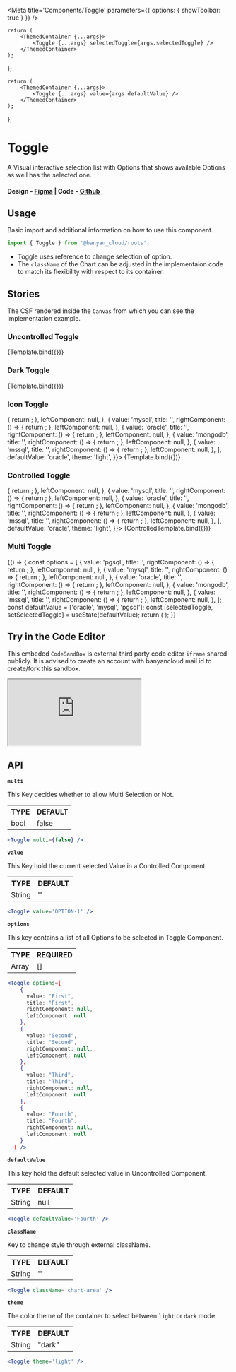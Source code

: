 
<Meta title='Components/Toggle' parameters={{ options: { showToolbar: true } }} />

	return (
		<ThemedContainer {...args}>
			<Toggle {...args} selectedToggle={args.selectedToggle} />
		</ThemedContainer>
	);
};

	return (
		<ThemedContainer {...args}>
			<Toggle {...args} value={args.defaultValue} />
		</ThemedContainer>
	);
};

# Toggle

A Visual interactive selection list with Options that shows available Options as well has the selected one.

#### Design - [Figma](https://www.figma.com/file/e9opoAtQHBo4vFd6u0Co98/Component-Library?node-id=120%3A8220) | Code - [Github](https://github.com/banyandata-cloud/roots/tree/main/components/Toggle)

## Usage

Basic import and additional information on how to use this component.

```js
import { Toggle } from '@banyan_cloud/roots';
```

-   Toggle uses reference to change selection of option.
-   The `className` of the Chart can be adjusted in the implementaion code to match its flexibility with respect to its container.

## Stories

The CSF rendered inside the `Canvas` from which you can see the implementation example.

### Uncontrolled Toggle

<Canvas>
	<Story
		name='Uncontrolled'
		args={{
			options: [
				{
					value: 'First',
					title: 'First',
					rightComponent: null,
					leftComponent: null,
				},
				{
					value: 'Second',
					title: 'Second',
					rightComponent: null,
					leftComponent: null,
				},
				{
					value: 'Third',
					title: 'Third',
					rightComponent: null,
					leftComponent: null,
				},
				{
					value: 'Fourth',
					title: 'Fourth',
					rightComponent: null,
					leftComponent: null,
				},
			],
			theme: 'light',
		}}>
		{Template.bind({})}
	</Story>
</Canvas>

### Dark Toggle

<Canvas>
	<Story
		name='Dark Toggle'
		args={{
			options: [
				{
					value: 'First',
					title: 'First',
					rightComponent: null,
					leftComponent: null,
				},
				{
					value: 'Second',
					title: 'Second',
					rightComponent: null,
					leftComponent: null,
				},
				{
					value: 'Third',
					title: 'Third',
					rightComponent: null,
					leftComponent: null,
				},
				{
					value: 'Fourth',
					title: 'Fourth',
					rightComponent: null,
					leftComponent: null,
				},
			],
			theme: 'dark',
		}}>
		{Template.bind({})}
	</Story>
</Canvas>

### Icon Toggle

<Canvas>
	<Story
		name='Icon Toggle'
		args={{
			options: [
				{
					value: 'pgsql',
					title: '',
					rightComponent: () => {
						return <TrashIcon />;
					},
					leftComponent: null,
				},
				{
					value: 'mysql',
					title: '',
					rightComponent: () => {
						return <TrashIcon />;
					},
					leftComponent: null,
				},
				{
					value: 'oracle',
					title: '',
					rightComponent: () => {
						return <TrashIcon />;
					},
					leftComponent: null,
				},
				{
					value: 'mongodb',
					title: '',
					rightComponent: () => {
						return <TrashIcon />;
					},
					leftComponent: null,
				},
				{
					value: 'mssql',
					title: '',
					rightComponent: () => {
						return <TrashIcon />;
					},
					leftComponent: null,
				},
			],
			defaultValue: 'oracle',
			theme: 'light',
		}}>
		{Template.bind({})}
	</Story>
</Canvas>

### Controlled Toggle

<Canvas>
	<Story
		name='Controlled Toggle'
		args={{
			options: [
				{
					value: 'pgsql',
					title: '',
					rightComponent: () => {
						return <TrashIcon />;
					},
					leftComponent: null,
				},
				{
					value: 'mysql',
					title: '',
					rightComponent: () => {
						return <TrashIcon />;
					},
					leftComponent: null,
				},
				{
					value: 'oracle',
					title: '',
					rightComponent: () => {
						return <TrashIcon />;
					},
					leftComponent: null,
				},
				{
					value: 'mongodb',
					title: '',
					rightComponent: () => {
						return <TrashIcon />;
					},
					leftComponent: null,
				},
				{
					value: 'mssql',
					title: '',
					rightComponent: () => {
						return <TrashIcon />;
					},
					leftComponent: null,
				},
			],
			defaultValue: 'oracle',
			theme: 'light',
		}}>
		{ControlledTemplate.bind({})}
	</Story>
</Canvas>

### Multi Toggle

<Canvas>
	<Story name='Multi Toggle'>
		{() => {
			const options = [
				{
					value: 'pgsql',
					title: '',
					rightComponent: () => {
						return <TrashIcon />;
					},
					leftComponent: null,
				},
				{
					value: 'mysql',
					title: '',
					rightComponent: () => {
						return <TrashIcon />;
					},
					leftComponent: null,
				},
				{
					value: 'oracle',
					title: '',
					rightComponent: () => {
						return <TrashIcon />;
					},
					leftComponent: null,
				},
				{
					value: 'mongodb',
					title: '',
					rightComponent: () => {
						return <TrashIcon />;
					},
					leftComponent: null,
				},
				{
					value: 'mssql',
					title: '',
					rightComponent: () => {
						return <TrashIcon />;
					},
					leftComponent: null,
				},
			];
			const defaultValue = ['oracle', 'mysql', 'pgsql'];
			const [selectedToggle, setSelectedToggle] = useState(defaultValue);
			return (
				<ThemedContainer>
					<Toggle
						options={options}
						theme='light'
						defaultValue={defaultValue}
						multi
						value={selectedToggle}
						onChange={setSelectedToggle}
					/>
				</ThemedContainer>
			);
		}}
	</Story>
</Canvas>

## Try in the Code Editor

This embeded `CodeSandBox` is external third party code editor `iframe` shared publicly. It is advised to create an account with banyancloud mail id to create/fork this sandbox.

<iframe
	src='https://codesandbox.io/s/broken-cherry-3vhh73?file=/src/App.js'
	style={{ width: '100%', height: 500 }}
	title='xenodochial-moon-5y668f'
	allow='accelerometer; ambient-light-sensor; camera; encrypted-media; geolocation; gyroscope; hid; microphone; midi; payment; usb; vr; xr-spatial-tracking'
	sandbox='allow-forms allow-modals allow-popups allow-presentation allow-same-origin allow-scripts'></iframe>

## API

**`multi`**

This Key decides whether to allow Multi Selection or Not.

<table style={{ width: '100%' }}>
	<tr>
		<th style={{ textAlign: 'left', width: '50%' }}>TYPE</th>
		<th style={{ textAlign: 'left', width: '50%' }}>DEFAULT</th>
	</tr>
	<tr>
		<td>bool</td>
		<td>false</td>
	</tr>
</table>

```jsx
<Toggle multi={false} />
```

**`value`**

This Key hold the current selected Value in a Controlled Component.

<table style={{ width: '100%' }}>
	<tr>
		<th style={{ textAlign: 'left', width: '50%' }}>TYPE</th>
		<th style={{ textAlign: 'left', width: '50%' }}>DEFAULT</th>
	</tr>
	<tr>
		<td>String</td>
		<td>''</td>
	</tr>
</table>

```jsx
<Toggle value='OPTION-1' />
```

**`options`**

This key contains a list of all Options to be selected in Toggle Component.

<table style={{ width: '100%' }}>
	<tr>
		<th style={{ textAlign: 'left', width: '50%' }}>TYPE</th>
		<th style={{ textAlign: 'left', width: '50%' }}>REQUIRED</th>
	</tr>
	<tr>
		<td>Array</td>
		<td>[]</td>
	</tr>
</table>

```jsx
<Toggle options=[
    {
      value: "First",
      title: "First",
      rightComponent: null,
      leftComponent: null
    },
    {
      value: "Second",
      title: "Second",
      rightComponent: null,
      leftComponent: null
    },
    {
      value: "Third",
      title: "Third",
      rightComponent: null,
      leftComponent: null
    },
    {
      value: "Fourth",
      title: "Fourth",
      rightComponent: null,
      leftComponent: null
    }
  ] />
```

**`defaultValue`**

This key hold the default selected value in Uncontrolled Component.

<table style={{ width: '100%' }}>
	<tr>
		<th style={{ textAlign: 'left', width: '50%' }}>TYPE</th>
		<th style={{ textAlign: 'left', width: '50%' }}>DEFAULT</th>
	</tr>
	<tr>
		<td>String</td>
		<td>null</td>
	</tr>
</table>

```jsx
<Toggle defaultValue='Fourth' />
```

**`className`**

Key to change style through external className.

<table style={{ width: '100%' }}>
	<tr>
		<th style={{ textAlign: 'left', width: '50%' }}>TYPE</th>
		<th style={{ textAlign: 'left', width: '50%' }}>DEFAULT</th>
	</tr>
	<tr>
		<td>String</td>
		<td>''</td>
	</tr>
</table>

```jsx
<Toggle className='chart-area' />
```

**`theme`**

The color theme of the container to select between `light` or `dark` mode.

<table style={{ width: '100%' }}>
	<tr>
		<th style={{ textAlign: 'left', width: '50%' }}>TYPE</th>
		<th style={{ textAlign: 'left', width: '50%' }}>DEFAULT</th>
	</tr>
	<tr>
		<td>String</td>
		<td>"dark"</td>
	</tr>
</table>

```jsx
<Toggle theme='light' />
```
